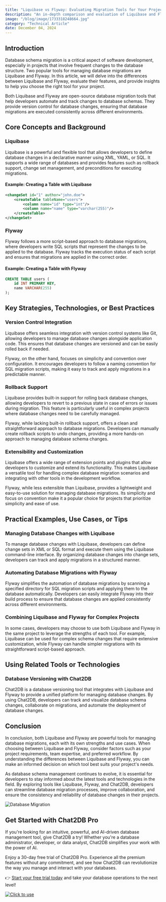 ```yaml
---
title: "Liquibase vs Flyway: Evaluating Migration Tools for Your Project"
description: "An in-depth comparison and evaluation of Liquibase and Flyway migration tools for database schema management."
image: "/blog/image/1733318248664.jpg"
category: "Technical Article"
date: December 04, 2024
---
```


## Introduction

Database schema migration is a critical aspect of software development, especially in projects that involve frequent changes to the database structure. Two popular tools for managing database migrations are Liquibase and Flyway. In this article, we will delve into the differences between Liquibase and Flyway, evaluate their features, and provide insights to help you choose the right tool for your project.

Both Liquibase and Flyway are open-source database migration tools that help developers automate and track changes to database schemas. They provide version control for database changes, ensuring that database migrations are executed consistently across different environments.

## Core Concepts and Background

### Liquibase

Liquibase is a powerful and flexible tool that allows developers to define database changes in a declarative manner using XML, YAML, or SQL. It supports a wide range of databases and provides features such as rollback support, change set management, and preconditions for executing migrations.

#### Example: Creating a Table with Liquibase

```xml
<changeSet id="1" author="john.doe">
    <createTable tableName="users">
        <column name="id" type="int"/>
        <column name="name" type="varchar(255)"/>
    </createTable>
</changeSet>
```

### Flyway

Flyway follows a more script-based approach to database migrations, where developers write SQL scripts that represent the changes to be applied to the database. Flyway tracks the execution status of each script and ensures that migrations are applied in the correct order.

#### Example: Creating a Table with Flyway

```sql
CREATE TABLE users (
    id INT PRIMARY KEY,
    name VARCHAR(255)
);
```

## Key Strategies, Technologies, or Best Practices

### Version Control Integration

Liquibase offers seamless integration with version control systems like Git, allowing developers to manage database changes alongside application code. This ensures that database changes are versioned and can be easily rolled back if needed.

Flyway, on the other hand, focuses on simplicity and convention over configuration. It encourages developers to follow a naming convention for SQL migration scripts, making it easy to track and apply migrations in a predictable manner.

### Rollback Support

Liquibase provides built-in support for rolling back database changes, allowing developers to revert to a previous state in case of errors or issues during migration. This feature is particularly useful in complex projects where database changes need to be carefully managed.

Flyway, while lacking built-in rollback support, offers a clean and straightforward approach to database migrations. Developers can manually create rollback scripts to undo changes, providing a more hands-on approach to managing database schema changes.

### Extensibility and Customization

Liquibase offers a wide range of extension points and plugins that allow developers to customize and extend its functionality. This makes Liquibase a versatile tool for handling complex database migration scenarios and integrating with other tools in the development workflow.

Flyway, while less extensible than Liquibase, provides a lightweight and easy-to-use solution for managing database migrations. Its simplicity and focus on convention make it a popular choice for projects that prioritize simplicity and ease of use.

## Practical Examples, Use Cases, or Tips

### Managing Database Changes with Liquibase

To manage database changes with Liquibase, developers can define change sets in XML or SQL format and execute them using the Liquibase command-line interface. By organizing database changes into change sets, developers can track and apply migrations in a structured manner.

### Automating Database Migrations with Flyway

Flyway simplifies the automation of database migrations by scanning a specified directory for SQL migration scripts and applying them to the database automatically. Developers can easily integrate Flyway into their build process to ensure that database changes are applied consistently across different environments.

### Combining Liquibase and Flyway for Complex Projects

In some cases, developers may choose to use both Liquibase and Flyway in the same project to leverage the strengths of each tool. For example, Liquibase can be used for complex schema changes that require extensive customization, while Flyway can handle simpler migrations with its straightforward script-based approach.

## Using Related Tools or Technologies

### Database Versioning with Chat2DB

Chat2DB is a database versioning tool that integrates with Liquibase and Flyway to provide a unified platform for managing database changes. By using Chat2DB, developers can track and visualize database schema changes, collaborate on migrations, and automate the deployment of database changes.

## Conclusion

In conclusion, both Liquibase and Flyway are powerful tools for managing database migrations, each with its own strengths and use cases. When choosing between Liquibase and Flyway, consider factors such as your project requirements, team expertise, and preferred workflow. By understanding the differences between Liquibase and Flyway, you can make an informed decision on which tool best suits your project's needs.

As database schema management continues to evolve, it is essential for developers to stay informed about the latest tools and technologies in the field. By exploring tools like Liquibase, Flyway, and Chat2DB, developers can streamline database migration processes, improve collaboration, and ensure the consistency and reliability of database changes in their projects.

![Database Migration](https://example.com/database-migration.jpg)

## Get Started with Chat2DB Pro

If you're looking for an intuitive, powerful, and AI-driven database management tool, give Chat2DB a try! Whether you're a database administrator, developer, or data analyst, Chat2DB simplifies your work with the power of AI.

Enjoy a 30-day free trial of Chat2DB Pro. Experience all the premium features without any commitment, and see how Chat2DB can revolutionize the way you manage and interact with your databases.

👉 [Start your free trial today](https://chat2db.ai/pricing) and take your database operations to the next level!


[![Click to use](/image/blog/bg/chat2db.jpg)](https://chat2db.ai)
